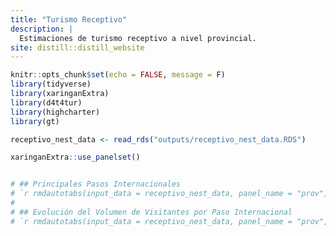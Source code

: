 ```yaml
---
title: "Turismo Receptivo"
description: |
  Estimaciones de turismo receptivo a nivel provincial. 
site: distill::distill_website
---
```


```r
knitr::opts_chunk$set(echo = FALSE, message = F)
library(tidyverse)
library(xaringanExtra)
library(d4t4tur)
library(highcharter)
library(gt)
```

```r

receptivo_nest_data <- read_rds("outputs/receptivo_nest_data.RDS")
```


```r
xaringanExtra::use_panelset()


# ## Principales Pasos Internacionales
# `r rmdautotabs(input_data = receptivo_nest_data, panel_name = "prov", .tablas_prov)`
# 
# ## Evolución del Volumen de Visitantes por Paso Internacional
# `r rmdautotabs(input_data = receptivo_nest_data, panel_name = "prov", .plot_timeseries)`

```
